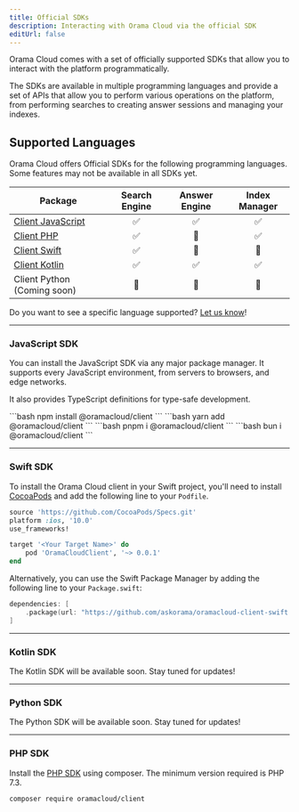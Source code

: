 ```yaml
---
title: Official SDKs
description: Interacting with Orama Cloud via the official SDK
editUrl: false
---
```


Orama Cloud comes with a set of officially supported SDKs that allow you to interact with the platform programmatically.

The SDKs are available in multiple programming languages and provide a set of APIs that allow you to perform various operations on the platform, from performing searches to creating answer sessions and managing your indexes.

## Supported Languages

Orama Cloud offers Official SDKs for the following programming languages. <br />
Some features may not be available in all SDKs yet.

| Package                                                              | Search Engine       | Answer Engine      | Index Manager       |
|----------------------------------------------------------------------|---------------------|--------------------|---------------------|
| [Client JavaScript](https://github.com/askorama/oramacloud-client)   | <center>✅</center> | <center>✅</center> | <center>✅</center> |
| [Client PHP](https://github.com/askorama/oramacloud-client-php)      | <center>✅</center> | <center>🚧</center> | <center>✅</center> |
| [Client Swift](https://github.com/askorama/oramacloud-client-swift)  | <center>✅</center> | <center>🚧</center> | <center>🚧</center> |
| [Client Kotlin](https://github.com/askorama/oramacloud-client-kotlin)| <center>✅</center> | <center>✅</center> | <center>✅</center> |
| Client Python (Coming soon)                                          | <center>🚧</center> | <center>🚧</center> | <center>🚧</center> |

Do you want to see a specific language supported? [Let us know](https://github.com/orgs/askorama/discussions/new?category=ideas)!

---

### JavaScript SDK

You can install the JavaScript SDK via any major package manager. It supports every JavaScript environment, from servers to browsers, and edge networks.

It also provides TypeScript definitions for type-safe development.

<Tabs>
  <TabItem label='npm' icon='seti:npm'>
    ```bash
    npm install @oramacloud/client
    ```
  </TabItem>
  <TabItem label='yarn' icon='seti:yarn'>
    ```bash
    yarn add @oramacloud/client
    ```
  </TabItem>
  <TabItem label='pnpm' icon='pnpm'>
    ```bash
    pnpm i @oramacloud/client
    ```
  </TabItem>
  <TabItem label='bun' icon='bun'>
    ```bash
    bun i @oramacloud/client
    ```
  </TabItem>
</Tabs>

---

### Swift SDK

To install the Orama Cloud client in your Swift project, you'll need to install [CocoaPods](https://cocoapods.org) and add the following line to your `Podfile`.

```ruby
source 'https://github.com/CocoaPods/Specs.git'
platform :ios, '10.0'
use_frameworks!

target '<Your Target Name>' do
    pod 'OramaCloudClient', '~> 0.0.1'
end
```

Alternatively, you can use the Swift Package Manager by adding the following line to your `Package.swift`:

```swift
dependencies: [
    .package(url: "https://github.com/askorama/oramacloud-client-swift.git", from: "0.0.1")
]
```

---

### Kotlin SDK

The Kotlin SDK will be available soon. Stay tuned for updates!

---

### Python SDK

The Python SDK will be available soon. Stay tuned for updates!

---

### PHP SDK

Install the [PHP SDK](https://packagist.org/packages/oramacloud/client) using composer. The minimum version required is PHP 7.3.

```sh
composer require oramacloud/client
```